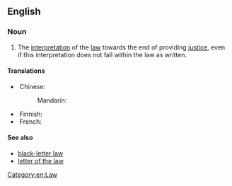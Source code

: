 ==English==

===Noun===
{{en-noun|?}}

# The [[interpretation]] of the [[law]] towards the end of providing [[justice]], even if this interpretation does not fall within the law as written.

====Translations====
{{trans-top|interpretation of the law}}
* Chinese:
*: Mandarin: {{t-needed|cmn}}
{{trans-mid}}
* Finnish: {{t|fi|lain henki}}
* French: {{t-needed|fr}}
{{trans-bottom}}

====See also====
* [[black-letter law]]
* [[letter of the law]]

[[Category:en:Law]]